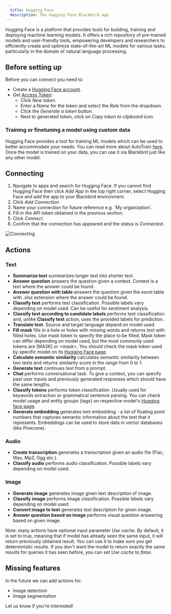 ```yaml
---
  title: Hugging Face
  description: The Hugging Face Blackbird app
---
```


<LinkCard title="View on Github" target="_blank" href="https://github.com/bb-io/HuggingFace" icon="github" />

Hugging Face is a platform that provides tools for building, training and deploying machine learning models. It offers a rich repository of pre-trained models and user-friendly tools, empowering developers and researchers to efficiently create and optimize state-of-the-art ML models for various tasks, particularly in the domain of natural language processing.

## Before setting up

Before you can connect you need to:

- Create a [Hugging Face account](https://huggingface.co/join).
- Get [Access Token](https://huggingface.co/settings/tokens): 
    * Click _New token_.
    * Enter a _Name_ for the token and select the _Role_ from the dropdown.
    * Click the _Generate a token_ button.
    * Next to generated token, click on _Copy token to clipboard_ icon.

### Training or finetuning a model using custom data

Hugging Face provides a tool for training ML models which can be used to better accommodate your needs. You can read more about AutoTrain [here](https://huggingface.co/docs/autotrain/index). Once the model is trained on your data, you can use it via Blackbird just like any other model.

## Connecting

1. Navigate to apps and search for Hugging Face. If you cannot find Hugging Face then click _Add App_ in the top right corner, select Hugging Face and add the app to your Blackbird environment.
2. Click _Add Connection_.
3. Name your connection for future reference e.g. 'My organization'.
4. Fill in the API token obtained in the previous section.
5. Click _Connect_. 
6. Confirm that the connection has appeared and the status is _Connected_.

![Connecting](https://raw.githubusercontent.com/bb-io/HuggingFace/master/image/README/connecting.png)

## Actions

### Text

- **Summarize text** summarizes longer text into shorter text.
- **Answer question** answers the question given a context. Context is a text where the answer could be found.
- **Answer question with table** answers the question given the excel table with .xlsx extension where the answer could be found.
- **Classify text** performs text classification. Possible labels vary depending on model used. Can be useful for sentiment analysis.
- **Classify text according to candidate labels** performs text classification and, unlike **Classify text** action, uses the provided labels for prediction.
- **Translate text**. Source and target language depend on model used.
- **Fill mask** fills in a hole or holes with missing words and returns text with filled holes. Use mask token to specify the place to be filled. Mask token can differ depending on model used, but the most commonly used tokens are [MASK] or &lt;mask>. You should check the mask token used by specific model on its [Hugging Face page](https://huggingface.co/models?pipeline_tag=fill-mask&sort=trending).
- **Calculate semantic similarity** calculates semantic similarity between two texts and returns similarity score in the range from 0 to 1.
- **Generate text** continues text from a prompt.
- **Chat** performs conversational task. To give a context, you can specify past user inputs and previously generated responses which should have the same lengths.
- **Classify tokens** performs token classification. Usually used for keywords extraction or grammatical sentence parsing. You can check model usage and entity groups (tags) on respective model's [Hugging face page](https://huggingface.co/models?pipeline_tag=token-classification&sort=trending). 
- **Generate embedding** generates text embedding - a list of floating point numbers that captures semantic information about the text that it represents. Embeddings can be used to store data in vector databases (like Pinecone).

### Audio

- **Create transcription** generates a transcription given an audio file (Flac, Wav, Mp3, Ogg etc.).
- **Classify audio** performs audio classification. Possible labels vary depending on model used.

### Image

- **Generate image** generates image given text description of image.
- **Classify image** performs image classification. Possible labels vary depending on model used.
- **Convert image to text** generates text description for given image.
- **Answer question based on image** performs visual question answering based on given image.

Note: many actions have optional input parameter _Use cache_. By default, it is set to true, meaning that if model has already seen the same input, it will return previously obtained result. You can use it to make sure you get deterministic results. If you don't want the model to return exactly the same results for queries it has seen before, you can set _Use cache_ to _false_.

## Missing features

In the future we can add actions for:

- Image detection
- Image segmentation

Let us know if you're interested!

